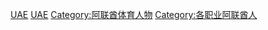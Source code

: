 [[Category:各国运动员|UAE]]
[[Category:亚洲运动员|UAE]]
[[Category:阿联酋体育人物|Category:阿联酋体育人物]]
[[Category:各职业阿联酋人|Category:各职业阿联酋人]]